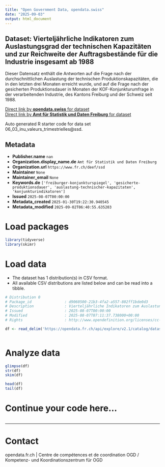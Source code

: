 ```yaml
---
title: "Open Government Data, opendata.swiss"
date: "2025-09-03"
output: html_document
---
```


## Dataset: Vierteljährliche Indikatoren zum Auslastungsgrad der technischen Kapazitäten und zur Reichweite der Auftragsbestände für die Industrie insgesamt ab 1988

Dieser Datensatz enthält die Antworten auf die Frage nach der durchschnittlichen Auslastung der technischen Produktionskapazitäten, die in den letzten drei Monaten erreicht wurde, und auf die Frage nach der gesicherten Produktionsdauer in Monaten der KOF-Konjunkturumfrage in der verarbeitenden Industrie, des Kantons Freiburg und der Schweiz seit 1988. 

[Direct link by **opendata.swiss** for dataset](https://opendata.swiss/de/dataset/vierteljahrliche-indikatoren-zum-auslastungsgrad-der-technischen-kapazitaten-und-zur-reich-1988)<br>
[Direct link by **Amt für Statistik und Daten Freiburg** for dataset](https://opendata.fr.ch/explore/dataset/06_03_inu_valeurs_trimestrielles/)

Auto generated R starter code for data set 06_03_inu_valeurs_trimestrielles@ssd.

## Metadata

- **Publisher.name** `nan`
- **Organization.display_name.de** `Amt für Statistik und Daten Freiburg`
- **Organization.url** `https://www.fr.ch/deef/ssd`
- **Maintainer** `None`
- **Maintainer_email** `None`
- **Keywords.de** `['freiburger-konjunkturspiegel', 'gesicherte-produktionsdauer', 'auslastung-technischer-kapazitaten', 'konjunkturindikatoren']`
- **Issued** `2025-08-07T00:00:00`
- **Metadata_created** `2025-01-30T19:22:30.940545`
- **Metadata_modified** `2025-09-02T06:40:55.635203`


# Load packages

```r

library(tidyverse)
library(skimr)

```

# Load data

-   The dataset has 1 distribution(s) in CSV format.
-   All available CSV distributions are listed below and can be read into a tibble.

```r

# Distribution 0
# Package_id               : d9060500-21b3-4fa2-a557-802ff1bde0d3
# Description              : Vierteljährliche Indikatoren zum Auslastungsgrad der technischen Kapazitäten und zur Reichweite der Auftragsbestände für die Industrie insgesamt ab 1988 (csv)
# Issued                   : 2025-08-07T00:00:00
# Modified                 : 2025-08-07T07:11:37.738000+00:00
# Rights                   : http://www.opendefinition.org/licenses/cc-by-sa

df <- read_delim('https://opendata.fr.ch/api/explore/v2.1/catalog/datasets/06_03_inu_valeurs_trimestrielles/exports/csv?use_labels=true')



```

# Analyze data

```r

glimpse(df)
str(df)
skim(df)

head(df)
tail(df)

```

# Continue your code here...

```r

```

------------------------------------------------------------------------

# Contact

opendata.fr.ch | Centre de compétences et de coordination OGD / Kompetenz- und Koordinationszentrum für OGD
